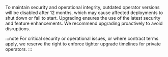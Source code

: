 <!-- Used by: All Private Operator guides (= guides\operator-guide-aws-marketplace.md) plus Private Operator overview (guides\integration-options-private-operator.md) -->

To maintain security and operational integrity, outdated operator versions will be disabled after 12 months, which may cause affected deployments to shut down or fail to start. Upgrading ensures the use of the latest security and feature enhancements. We recommend upgrading proactively to avoid disruptions.

:::note
For critical security or operational issues, or where contract terms apply, we reserve the right to enforce tighter upgrade timelines for private operators.
:::